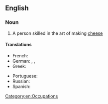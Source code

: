 ==English==
{{wikipedia}}

===Noun===
{{en-noun}}

# A person skilled in the art of making [[cheese]]

====Translations====
{{trans-top|person skilled in making cheese}}
* French: {{t+|fr|fromager|m}}
* German: {{t|de|Käsemacher|m}}, {{t|de|Käser|m}}, {{t|de|Käsemacherin|f}}
* Greek: {{t+|el|τυροκόμος|m|sc=Grek}}
{{trans-mid}}
* Portuguese: {{t+|pt|queijeiro}}
* Russian: {{t+|ru|сыроде́л|m}}
* Spanish: {{t|es|quesero}}
{{trans-bottom}}

[[Category:en:Occupations]]